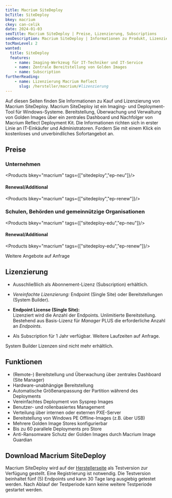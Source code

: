 ```yaml
---
title: Macrium SiteDeploy
bcTitle: SiteDeploy
bkey: macrium
ckey: can-celik
date: 2024-01-03
seoTitle: Macrium SiteDeploy | Preise, Lizenzierung, Subscriptions
seoDescription: Macrium SiteDeploy | Informationen zu Produkt, Lizenzierung und Kosten.
tocMaxLevel: 2
wanted:
  title: SiteDeploy
  features:
    - name: Imaging-Werkzeug für IT-Techniker und IT-Service
    - name: Zentrale Bereitstellung von Golden Images
    - name: Subscription
furtherReading:
    - name: Lizenzierung Macrium Reflect
      slug: /hersteller/macrium/#lizenzierung
---
```


<Intro>

Auf diesen Seiten finden Sie Informationen zu Kauf und Lizenzierung von Macrium SiteDeploy.
Macrium SiteDeploy ist ein Imaging- und Deployment-Tool für Windows-Systeme.
Bereitstellung, Überwachung und Verwaltung von Golden Images über ein zentrales Dashboard und Nachfolger von Macrium Reflect Deployment Kit.
Die Informationen richten sich in erster Linie an IT-Einkäufer und Administratoren.
Fordern Sie mit einem Klick ein kostenloses und unverbindliches Sofortangebot an.

</Intro>

<TOC />



## Preise


### Unternehmen

<Products bkey="macrium" tags={["sitedeploy","ep-neu"]}/>

#### Renewal/Additional

<Products bkey="macrium" tags={["sitedeploy","ep-renew"]}/>

### Schulen, Behörden und gemeinnützige Organisationen

<Products bkey="macrium" tags={["sitedeploy-edu","ep-neu"]}/>

#### Renewal/Additional

<Products bkey="macrium" tags={["sitedeploy-edu","ep-renew"]}/>



<Info>

Weitere Angebote auf Anfrage

</Info>



## Lizenzierung

<ArrowList>

- Ausschließlich als Abonnement-Lizenz (Subscription) erhältlich.

- *Vereinfachte Lizenzierung:* Endpoint (Single Site) oder Bereitstellungen (System Builder).

- **Endpoint License (Single Site):** <br />
  Lizenziert wird die Anzahl der Endpoints. Unlimitierte Bereitstellung.
  Bestehend aus Basis-Lizenz für *Manager* PLUS die erforderliche Anzahl an *Endpoints*.

- Als Subscription für 1 Jahr verfügbar. Weitere Laufzeiten auf Anfrage.

</ArrowList>

<Info>

System Builder Lizenzen sind nicht mehr erhältlich.

</Info>

<GetInTouch />

## Funktionen

<ArrowList>

- (Remote-) Bereitstellung und Überwachung über zentrales Dashboard (Site Manager)
- Hardware-unabhängige Bereitstellung
- Automatische Größenanpassung der Partition während des Deployments
- Vereinfachtes Deployment von Sysprep Images
- Benutzer- und rollenbasiertes Management
- Verteilung über internen oder externen PXE-Server
- Bereitstellung von Windows PE Offline-Images (z.B. über USB)
- Mehrere Golden Image Stores konfigurierbar
- Bis zu 60 parallele Deployments pro Store
- Anti-Ransomware Schutz der Golden Images durch Macrium Image Guardian

</ArrowList>


## Download Macrium SiteDeploy

Macrium SiteDeploy wird auf der [Herstellerseite](https://www.macrium.com/products/business/technicians/sitedeploy-imaging-deployment-software) als Testversion zur Verfügung gestellt.
Eine Registrierung ist notwendig.
Die Testversion beinhaltet fünf (5) Endpoints und kann 30 Tage lang ausgiebig getestet werden.
Nach Ablauf der Testperiode kann keine weitere Testperiode gestartet werden.
